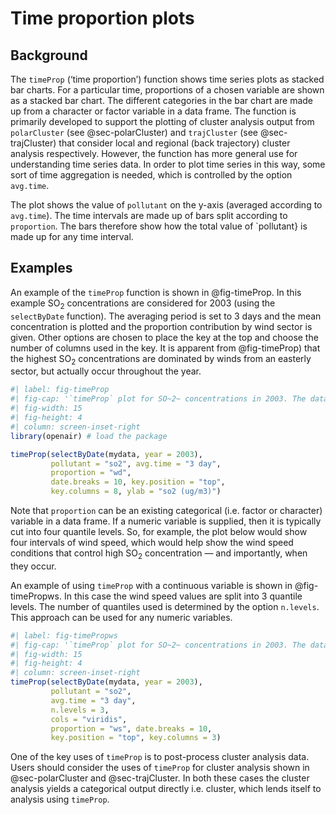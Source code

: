 # Time proportion plots {#sec-timeProp}

## Background {#sec-timePropBack}

The `timeProp` ('time proportion') function shows time series plots as stacked bar charts. For a particular time, proportions of a chosen variable are shown as a stacked bar chart. The different categories in the bar chart are made up from a character or factor variable in a data frame. The function is primarily developed to support the plotting of cluster analysis output from `polarCluster` (see @sec-polarCluster) and `trajCluster` (see @sec-trajCluster) that consider local and regional (back trajectory) cluster analysis respectively. However, the function has more general use for understanding time series data. In order to plot time series in this way, some sort of time aggregation is needed, which is controlled by the option `avg.time`.

The plot shows the value of `pollutant` on the y-axis (averaged according to `avg.time`). The time intervals are made up of bars split according to `proportion`. The bars therefore show how the total value of \`pollutant} is made up for any time interval.

## Examples {#sec-timePropEx}

An example of the `timeProp` function is shown in @fig-timeProp. In this example SO~2~ concentrations are considered for 2003 (using the `selectByDate` function). The averaging period is set to 3 days and the mean concentration is plotted and the proportion contribution by wind sector is given. Other options are chosen to place the key at the top and choose the number of columns used in the key. It is apparent from @fig-timeProp) that the highest SO~2~ concentrations are dominated by winds from an easterly sector, but actually occur throughout the year.

```r
#| label: fig-timeProp
#| fig-cap: '`timeProp` plot for SO~2~ concentrations in 2003. The data are categorised into 8 wind sectors for 3-day averages.'
#| fig-width: 15
#| fig-height: 4
#| column: screen-inset-right
library(openair) # load the package

timeProp(selectByDate(mydata, year = 2003),
         pollutant = "so2", avg.time = "3 day",
         proportion = "wd", 
         date.breaks = 10, key.position = "top",
         key.columns = 8, ylab = "so2 (ug/m3)")
```

Note that `proportion` can be an existing categorical (i.e. factor or character) variable in a data frame. If a numeric variable is supplied, then it is typically cut into four quantile levels. So, for example, the plot below would show four intervals of wind speed, which would help show the wind speed conditions that control high SO~2~ concentration --- and importantly, when they occur.

An example of using `timeProp` with a continuous variable is shown in @fig-timePropws. In this case the wind speed values are split into 3 quantile levels. The number of quantiles used is determined by the option `n.levels`. This approach can be used for any numeric variables.

```r
#| label: fig-timePropws
#| fig-cap: '`timeProp` plot for SO~2~ concentrations in 2003. The data are categorised into 4 wind speed categories for 3-day averages.'
#| fig-width: 15
#| fig-height: 4
#| column: screen-inset-right
timeProp(selectByDate(mydata, year = 2003),
         pollutant = "so2",
         avg.time = "3 day",
         n.levels = 3,
         cols = "viridis",
         proportion = "ws", date.breaks = 10,
         key.position = "top", key.columns = 3)
```

One of the key uses of `timeProp` is to post-process cluster analysis data. Users should consider the uses of `timeProp` for cluster analysis shown in @sec-polarCluster and @sec-trajCluster. In both these cases the cluster analysis yields a categorical output directly i.e. cluster, which lends itself to analysis using `timeProp`.
